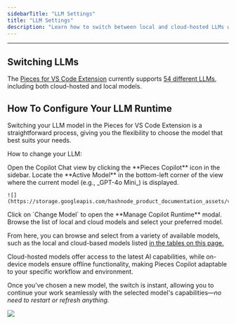 ```yaml
---
sidebarTitle: "LLM Settings"
title: "LLM Settings"
description: "Learn how to switch between local and cloud-hosted LLMs with the Pieces for Visual Studio Code Extension."
---
```


---

## Switching LLMs

The [Pieces for VS Code Extension](https://marketplace.visualstudio.com/items?itemName=MeshIntelligentTechnologiesInc.pieces-vscode) currently supports [54 different LLMs](https://docs.pieces.app/products/large-language-models), including both cloud-hosted and local models.

## How To Configure Your LLM Runtime

Switching your LLM model in the Pieces for VS Code Extension is a straightforward process, giving you the flexibility to choose the model that best suits your needs.

How to change your LLM:

<Steps>
  <Step title="Open the Copilot Chat View">
    Open the Copilot Chat view by clicking the **Pieces Copilot** icon in the sidebar.
  </Step>
  <Step title="Locate the Active Model">
    Locate the **Active Model** in the bottom-left corner of the view where the current model (e.g., _GPT-4o Mini_) is displayed.

    ![](https://storage.googleapis.com/hashnode_product_documentation_assets/vs_code_extension_assets/pieces_copilot/llm_settings/circling_change_model_icon.gif)
  </Step>
  <Step title="View the Models">
    Click on `Change Model` to open the **Manage Copilot Runtime** modal.
  </Step>
  <Step title="Choose Your Desired Model">
    Browse the list of local and cloud models and select your preferred model.
  </Step>
</Steps>

From here, you can browse and select from a variety of available models, such as the local and cloud-based models listed [in the tables on this page.](https://docs.pieces.app/products/core-dependencies/ollama/supported-models)

<Tip>
  Cloud-hosted models offer access to the latest AI capabilities, while on-device models ensure offline functionality, making Pieces Copilot adaptable to your specific workflow and environment.
</Tip>

Once you’ve chosen a new model, the switch is instant, allowing you to continue your work seamlessly with the selected model's capabilities—_no need to restart or refresh anything._

![](https://storage.googleapis.com/hashnode_product_documentation_assets/vs_code_extension_assets/pieces_copilot/llm_settings/selecting_llm_from_modal.gif)